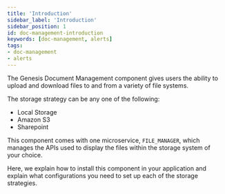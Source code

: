 ```yaml
---
title: 'Introduction'
sidebar_label: 'Introduction'
sidebar_position: 1
id: doc-management-introduction
keywords: [doc-management, alerts]
tags:
- doc-management
- alerts
---
```


The Genesis Document Management component gives users the ability to upload and download files to and from a variety of file systems.

The storage strategy can be any one of the following:

* Local Storage
* Amazon S3
* Sharepoint

This component comes with one microservice, `FILE_MANAGER`, which manages the APIs used to display the files within the storage system of your choice.

Here, we explain how to install this component in your application and explain what configurations you need to set up each of the storage strategies.

